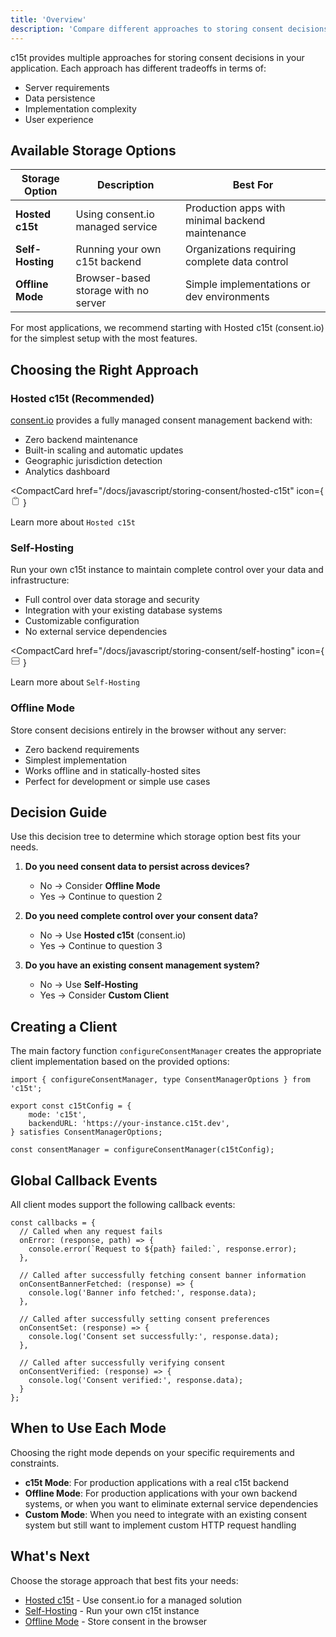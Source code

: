 ```yaml
---
title: 'Overview'
description: 'Compare different approaches to storing consent decisions in your application'
---
```


c15t provides multiple approaches for storing consent decisions in your application. Each approach has different tradeoffs in terms of:

- Server requirements
- Data persistence
- Implementation complexity
- User experience

## Available Storage Options

| Storage Option | Description | Best For |
|--------------|-------------|----------|
| **Hosted c15t** | Using consent.io managed service | Production apps with minimal backend maintenance |
| **Self-Hosting** | Running your own c15t backend | Organizations requiring complete data control |
| **Offline Mode** | Browser-based storage with no server | Simple implementations or dev environments |

<Callout type="tip">
  For most applications, we recommend starting with Hosted c15t (consent.io) for the simplest setup with the most features.
</Callout>

## Choosing the Right Approach

### Hosted c15t (Recommended)

[consent.io](https://consent.io) provides a fully managed consent management backend with:

- Zero backend maintenance
- Built-in scaling and automatic updates
- Geographic jurisdiction detection
- Analytics dashboard

<CompactCard 
  href="/docs/javascript/storing-consent/hosted-c15t" 
  icon={
    <svg xmlns="http://www.w3.org/2000/svg" width="16" height="16" fill="none" viewBox="0 0 24 24" stroke="currentColor">
      <path strokeLinecap="round" strokeLinejoin="round" strokeWidth={2} d="M9 5H7a2 2 0 00-2 2v12a2 2 0 002 2h10a2 2 0 002-2V7a2 2 0 00-2-2h-2M9 5a2 2 0 002 2h2a2 2 0 002-2M9 5a2 2 0 012-2h2a2 2 0 012 2" />
    </svg>
  }
>
  Learn more about <code>Hosted c15t</code>
</CompactCard>

### Self-Hosting

Run your own c15t instance to maintain complete control over your data and infrastructure:

- Full control over data storage and security
- Integration with your existing database systems
- Customizable configuration
- No external service dependencies

<CompactCard 
  href="/docs/javascript/storing-consent/self-hosting" 
  icon={
    <svg xmlns="http://www.w3.org/2000/svg" width="16" height="16" fill="none" viewBox="0 0 24 24" stroke="currentColor">
      <path strokeLinecap="round" strokeLinejoin="round" strokeWidth={2} d="M5 12h14M5 12a2 2 0 01-2-2V6a2 2 0 012-2h14a2 2 0 012 2v4a2 2 0 01-2 2M5 12a2 2 0 00-2 2v4a2 2 0 002 2h14a2 2 0 002-2v-4a2 2 0 00-2-2" />
    </svg>
  }
>
  Learn more about <code>Self-Hosting</code>
</CompactCard>

### Offline Mode

Store consent decisions entirely in the browser without any server:

- Zero backend requirements
- Simplest implementation
- Works offline and in statically-hosted sites
- Perfect for development or simple use cases

## Decision Guide

<Callout>
Use this decision tree to determine which storage option best fits your needs.
</Callout>

1. **Do you need consent data to persist across devices?**
   - No → Consider **Offline Mode**
   - Yes → Continue to question 2

2. **Do you need complete control over your consent data?**
   - No → Use **Hosted c15t** (consent.io)
   - Yes → Continue to question 3

3. **Do you have an existing consent management system?**
   - No → Use **Self-Hosting**
   - Yes → Consider **Custom Client**

## Creating a Client

The main factory function `configureConsentManager` creates the appropriate client implementation based on the provided options:

```tsx
import { configureConsentManager, type ConsentManagerOptions } from 'c15t';

export const c15tConfig = {
	mode: 'c15t',
	backendURL: 'https://your-instance.c15t.dev',
} satisfies ConsentManagerOptions;

const consentManager = configureConsentManager(c15tConfig);
```

## Global Callback Events

All client modes support the following callback events:

```tsx
const callbacks = {
  // Called when any request fails
  onError: (response, path) => {
    console.error(`Request to ${path} failed:`, response.error);
  },
  
  // Called after successfully fetching consent banner information
  onConsentBannerFetched: (response) => {
    console.log('Banner info fetched:', response.data);
  },
  
  // Called after successfully setting consent preferences
  onConsentSet: (response) => {
    console.log('Consent set successfully:', response.data);
  },
  
  // Called after successfully verifying consent
  onConsentVerified: (response) => {
    console.log('Consent verified:', response.data);
  }
};
```

## When to Use Each Mode

<Callout>
  Choosing the right mode depends on your specific requirements and constraints.
</Callout>

- **c15t Mode**: For production applications with a real c15t backend
- **Offline Mode**: For production applications with your own backend systems, or when you want to eliminate external service dependencies
- **Custom Mode**: When you need to integrate with an existing consent system but still want to implement custom HTTP request handling

## What's Next

Choose the storage approach that best fits your needs:

- [Hosted c15t](/docs/javascript/storing-consent/hosted-c15t) - Use consent.io for a managed solution
- [Self-Hosting](/docs/javascript/storing-consent/self-hosting) - Run your own c15t instance
- [Offline Mode](/docs/javascript/storing-consent/offline-mode) - Store consent in the browser
